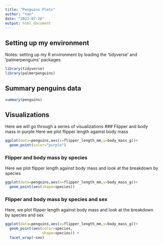 ```yaml
---
title: "Penguins Plots"
author: "Yan"
date: "2023-07-26"
output: html_document
---
```


## Setting up my environment

Notes: setting up my R environment by loading the 'tidyverse' and 'palmerpenguins' packages

```r
library(tidyverse)
library(palmerpenguins)
```

## Summary penguins data

```r
summary(penguins)
```

## Visualizations

Here we will go through a series of visualizations \### Flipper and body mass in purple Here we plot flipper length against body mass

```r
ggplot(data=penguins,aes(x=flipper_length_mm,y=body_mass_g))+
  geom_point(color="purple")
```

### Flipper and body mass by species

Here we plot flipper length against body mass and look at the breakdown by species

```r
ggplot(data=penguins,aes(x=flipper_length_mm,y=body_mass_g))+
  geom_point(aes(shape=species))
```

### Flipper and body mass by species and sex

Here, we plot flipper length against body mass and look at the breakdown by species and sex

```r
ggplot(data=penguins,aes(x=flipper_length_mm,y=body_mass_g))+
  geom_point(aes(color=species,
                 shape=species)) +
  facet_wrap(~sex)
```
